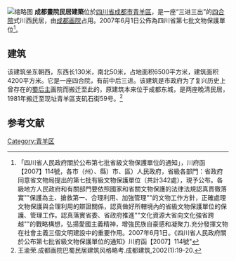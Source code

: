 {{msg:四川省文物保護單位
|名稱 = 成都畫院民居建築
|編號 = 340
|圖片 = 成都画院 01.jpg
|級別 = S7
|分類 = 
|時代 = [[清代|清代]]末民初
|地点 = [[四川省|四川省]][[成都市|成都市]][[青羊區|青羊區]]支矶石街59号
|坐標 =
|登錄 = 2007年6月1日
}}
[[File:成都画院_02.jpg|缩略图]]
'''成都畫院民居建築'''位於[[四川省|四川省]][[成都市|成都市]][[青羊區|青羊區]]，是一座“三进三出”的[[四合院|四合院]]式川西民居，由[[成都画院|成都画院]]占用。2007年6月1日公佈為四川省第七批文物保護單位<ref>「四川省人民政府關於公布第七批省級文物保護單位的通知」，川府函【2007】114號，各市（州）、縣）市、區）人民政府，省級各部門：省政府同意省文物局提出的第七批有級文物保護單位（共計342處），現予公布。各級地方人民政府和有關部門要依照國家和省關文物保護的法律法規認真貫徹落實""保護為主、搶救第一、合理利用、加強管理""的文物工作方針，正確處理文物保護與合理利用的辯證關係，認真做好所轄境內的省級文物保護單位的保護、管理工作。認真落實省委、省政府推進""文化資源大省向文化強省跨越""的戰略構想，弘揚愛國主義精神，增強民族自豪感和凝聚力.充分發揮文物在社會主義三個文明建設中的重要作用。2007年6月1日。《四川省人民政府關於公布第七批省級文物保護單位的通知》川府函【2007】114號"</ref>。

==建筑==

该建筑坐东朝西，东西长130米，南北50米，占地面积6500平方米，建筑面积4200平方米。它是一座四合院，有前中后三进。该建筑是市政府为了复兴历史上曾存在的[[蜀后主|蜀后主]]画院而搬迁至此的，原建筑本来位于成都东城，是两座晚清民居，1981年搬迁至现址青羊區支矶石街59号。<ref name=王>王渝荣.成都画院巴蜀民居建筑风格略考.成都建筑,2002(1):19-20.</ref>

==参考文献==
{{reflist}}
{{文物保護單位小作品}}

[[Category:青羊区|Category:青羊区]]